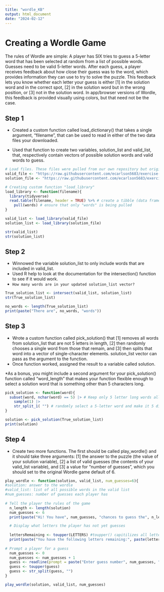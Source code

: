 ```yaml
---
title: "wordle_KB"
output: html_document
date: "2024-02-12"
---
```


# Creating a Wordle Game
The rules of Wordle are simple: A player has SIX tries to guess a 5-letter word that has been selected at random from a list of possible words. Guesses need to be valid 5-letter words. After each guess, a player receives feedback about how close their guess was to the word, which provides information they can use to try to solve the puzzle. This feedback lets you know whether each letter your guess is either [1] in the solution word and in the correct spot, [2] in the solution word but in the wrong position, or [3] not in the solution word. In app/browser versions of Wordle, this feedback is provided visually using colors, but that need not be the case.

## Step 1
- Created a custom function called load_dictionary() that takes a single argument, “filename”, that can be used to read in either of the two data files your downloaded.

- Used that function to create two variables, solution_list and valid_list, that, respectively contain vectors of possible solution words and valid words to guess.
```r
# Load files. These files were pulled from our own repository but originally downloaded from https://github.com/difiore/ada-2024-datasets
valid_file <- "https://raw.githubusercontent.com/ecarlson5683/exercise-04/main/collins-scrabble-words-2019.txt"
solution_file <- "https://raw.githubusercontent.com/ecarlson5683/exercise-04/main/google-10000-english-usa-no-swears.txt"

# Creating custom function "load_library"
load_library <- function(filename){
  library(tidyverse)
  read.table(filename, header = TRUE) %>% # create a tibble (data frame)
    pull(words) # ensure that only "words" is being pulled
}

valid_list <- load_library(valid_file)
solution_list <- load_library(solution_file)

str(valid_list)
str(solution_list)
```

## Step 2 

- Winnowed the variable solution_list to only include words that are included in valid_list. 
- Used R help to look at the documentation for the intersection() function to see if it would work. 
- `How many words are in your updated solution_list vector?`

```r
True_solution_list <- intersect(valid_list, solution_list)
str(True_solution_list)

no_words <- length(True_solution_list)
print(paste("There are", no_words, "words"))
```

## Step 3
- Wrote a custom function called pick_solution() that [1] removes all words from solution_list that are not 5 letters in length, [2] then randomly chooses a single word from those that remain, and [3] then splits that word into a vector of single-character elements. solution_list vector can pass as the argument to the function.
- Once function worked, assigned the result to a variable called solution. 

*As a bonus, you might include a second argument for your pick_solution() function called “word_length” that makes your function flexible enough to select a solution word that is something other than 5 characters long.

```r
pick_solution <- function(word){
  subset(word, nchar(word) == 5) |> # Keep only 5 letter long words all words
    sample(1) |>
    str_split_1( "") # randomly select a 5-letter word and make it 5 distinct characters
}

solution <- pick_solution(True_solution_list)
print(solution)
```

## Step 4
- Create two more functions. The first should be called play_wordle() and it should take three arguments: [1] the answer to the puzzle (the value of your solution variable), [2] a list of valid guesses (the contents of your valid_list variable), and [3] a value for “number of guesses”, which you should set to the original Wordle game default of 6.

```r
play_wordle <- function(solution, valid_list, num_guesses=6){
#solution: answer to the wordle
#valid_list: list of all possible words in the valid list 
#num_guesses: number of guesses each player has
  
# Tell the player the rules of the game  
  n_length <- length(solution)
  num_guesses <- 6
  print(paste("Hi! You have", num_guesses, "chances to guess the", n_length, "lettered word")) # Numbers of guesses left

  # Display what letters the player has not yet guesses
  
  lettersRemaining <- toupper(LETTERS) #toupper() capitilizes all letters; tolower() would make all letters lower case
  print(paste("You have the following letters remaining:", paste(lettersRemaining, collapse=" ")))
  
# Prompt a player for a guess
  num_guesses <- 0
  num_guesses <- num_guesses + 1
  guess <- readline(prompt = paste("Enter guess number", num_guesses, "then press <enter>: ")) #Readline prompts user to enter a guess
  guess <- toupper(guess)
  guess <- str_split(guess, "")
}

play_wordle(solution, valid_list, num_guesses)

```


